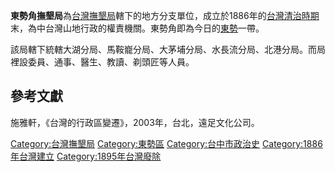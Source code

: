 '''東勢角撫墾局'''為[[台灣撫墾局|台灣撫墾局]]轄下的地方分支單位，成立於1886年的[[台灣清治時期|台灣清治時期]]末，為中台灣山地行政的權責機關。東勢角即為今日的[[東勢區|東勢]]一帶。

該局轄下統轄大湖分局、馬鞍巃分局、大茅埔分局、水長流分局、北港分局。而局裡設委員、通事、醫生、教讀、剃頭匠等人員。

==參考文獻==
施雅軒，《台灣的行政區變遷》，2003年，台北，遠足文化公司。

[[Category:台灣撫墾局|Category:台灣撫墾局]]
[[Category:東勢區|Category:東勢區]]
[[Category:台中市政治史|Category:台中市政治史]]
[[Category:1886年台灣建立|Category:1886年台灣建立]]
[[Category:1895年台灣廢除|Category:1895年台灣廢除]]

{{Taiwan-stub}}